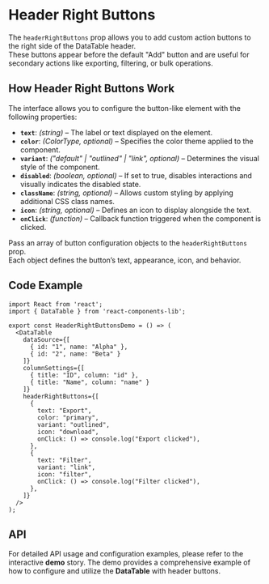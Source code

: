 
<Meta title="Organisms/DataTable/Header Right Buttons" component={DataTable} />

# Header Right Buttons

The `headerRightButtons` prop allows you to add custom action buttons to the right side of the DataTable header.  
These buttons appear before the default "Add" button and are useful for secondary actions like exporting, filtering, or bulk operations.

## How Header Right Buttons Work
The interface allows you to configure the button-like element with the following properties:

- **`text`**: *(string)* – The label or text displayed on the element.
- **`color`**: *(ColorType, optional)* – Specifies the color theme applied to the component.
- **`variant`**: *("default" | "outlined" | "link", optional)* – Determines the visual style of the component.
- **`disabled`**: *(boolean, optional)* – If set to true, disables interactions and visually indicates the disabled state.
- **`className`**: *(string, optional)* – Allows custom styling by applying additional CSS class names.
- **`icon`**: *(string, optional)* – Defines an icon to display alongside the text.
- **`onClick`**: *(function)* – Callback function triggered when the component is clicked.

Pass an array of button configuration objects to the `headerRightButtons` prop.  
Each object defines the button’s text, appearance, icon, and behavior.

## Code Example

```tsx
import React from 'react';
import { DataTable } from 'react-components-lib';

export const HeaderRightButtonsDemo = () => (
  <DataTable
    dataSource={[
      { id: "1", name: "Alpha" },
      { id: "2", name: "Beta" }
    ]}
    columnSettings={[
      { title: "ID", column: "id" },
      { title: "Name", column: "name" }
    ]}
    headerRightButtons={[
      {
        text: "Export",
        color: "primary",
        variant: "outlined",
        icon: "download",
        onClick: () => console.log("Export clicked"),
      },
      {
        text: "Filter",
        variant: "link",
        icon: "filter",
        onClick: () => console.log("Filter clicked"),
      },
    ]}
  />
);
```

## API
For detailed API usage and configuration examples, please refer to the interactive **demo** story. The demo provides a comprehensive example of how to configure and utilize the **DataTable** with header buttons.